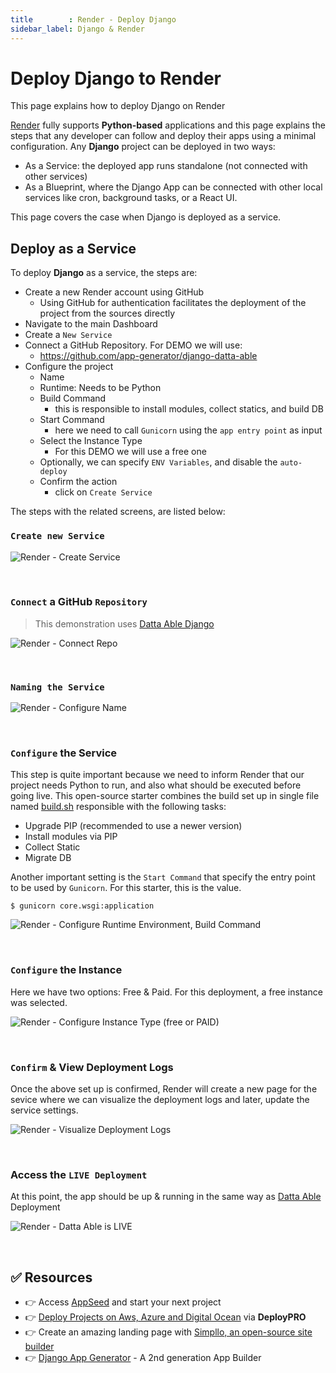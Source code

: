 ```yaml
---
title        : Render - Deploy Django
sidebar_label: Django & Render 
---
```


# Deploy Django to Render

<SubHeading color="#25c2a0">This page explains how to deploy Django on Render</SubHeading>

[Render](https://render.com/) fully supports **Python-based** applications and this page explains the steps that any developer can follow and deploy their apps using a minimal configuration. 
Any **Django** project can be deployed in two ways:

- As a Service: the deployed app runs standalone (not connected with other services)
- As a Blueprint, where the Django App can be connected with other local services like cron, background tasks, or a React UI. 

This page covers the case when Django is deployed as a service. 

## Deploy as a Service 

To deploy **Django** as a service, the steps are: 

- Create a new Render account using GitHub
  - Using GitHub for authentication facilitates the deployment of the project from the sources directly
- Navigate to the main Dashboard 
- Create a `New Service`
- Connect a GitHub Repository. For DEMO we will use: 
  - https://github.com/app-generator/django-datta-able
- Configure the project 
  - Name 
  - Runtime: Needs to be Python 
  - Build Command
    - this is responsible to install modules, collect statics, and build DB 
  - Start Command
    - here we need to call `Gunicorn` using the `app entry point` as input  
  - Select the Instance Type 
    - For this DEMO we will use a free one 
  - Optionally, we can specify `ENV Variables`, and disable the `auto-deploy`
  - Confirm the action 
    - click on `Create Service`

The steps with the related screens, are listed below: 

### `Create new Service`

![Render - Create Service](https://user-images.githubusercontent.com/51070104/227564422-e97977c4-d92f-4a25-9852-66ff25de793f.png)

<br />

### `Connect` a GitHub `Repository`

> This demonstration uses [Datta Able Django](https://github.com/app-generator/django-admin-datta)

![Render - Connect Repo](https://user-images.githubusercontent.com/51070104/227562328-8cb53fab-f5c2-4764-a693-3fd5743ac85e.png)

<br />

### `Naming the Service` 

![Render - Configure Name](https://user-images.githubusercontent.com/51070104/227562561-a794f42c-9d86-4192-9e94-4091ddf97e59.png)

<br />

### `Configure` the Service 

This step is quite important because we need to inform Render that our project needs Python to run, and also what should be executed before going live. 
This open-source starter combines the build set up in single file named [build.sh](https://github.com/app-generator/django-datta-able/blob/master/build.sh) responsible with the following tasks:

- Upgrade PIP (recommended to use a newer version)
- Install modules via PIP
- Collect Static 
- Migrate DB  

Another important setting is the `Start Command` that specify the entry point to be used by `Gunicorn`. For this starter, this is the value. 

`$ gunicorn core.wsgi:application`

![Render - Configure Runtime Environment, Build Command](https://user-images.githubusercontent.com/51070104/227562806-2149a7a7-e2e0-4e9e-bb95-1e28b3400b84.png)

<br />

### `Configure` the Instance

Here we have two options: Free & Paid. For this deployment, a free instance was selected. 

![Render - Configure Instance Type (free or PAID)](https://user-images.githubusercontent.com/51070104/227563102-250d7fab-ce8b-4bd2-8917-5bdd610bf4c5.png)

<br />

### `Confirm` & View Deployment Logs 

Once the above set up is confirmed, Render will create a new page for the sevice where we can visualize the deployment logs and later, update the service settings. 

![Render - Visualize Deployment Logs](https://user-images.githubusercontent.com/51070104/227563520-5cf26600-c0d4-417e-921e-ab0d1f3f80af.png)

<br />

### Access the `LIVE Deployment` 

At this point, the app should be up & running in the same way as [Datta Able](https://django-datta-able.appseed-srv1.com/) Deployment

![Render - Datta Able is LIVE](https://user-images.githubusercontent.com/51070104/227563947-1373ad49-87b5-4b7a-bcdb-1c9e5597731f.png)

<br />

## ✅ Resources 

- 👉 Access [AppSeed](https://appseed.us/) and start your next project
- 👉 [Deploy Projects on Aws, Azure and Digital Ocean](https://www.docs.deploypro.dev/) via **DeployPRO**
- 👉 Create an amazing landing page with [Simpllo, an open-source site builder](https://www.simpllo.com/)
- 👉 [Django App Generator](https://app-generator.dev/django/) - A 2nd generation App Builder
